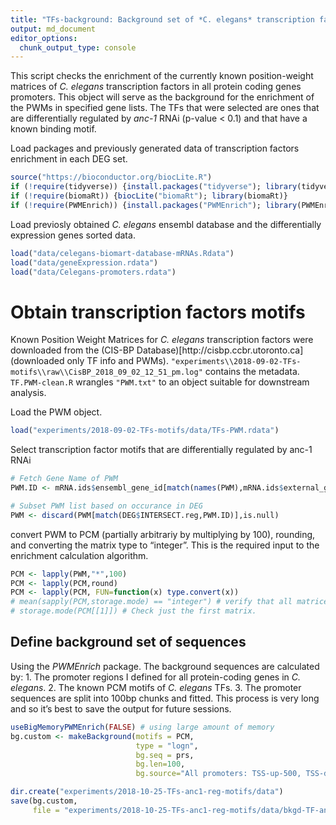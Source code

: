```yaml
---
title: "TFs-background: Background set of *C. elegans* transcription factors binding motifs representation in protein coding genes promoters"
output: md_document
editor_options: 
  chunk_output_type: console
---
```


This script checks the enrichment of the currently known position-weight matrices of *C. elegans* transcription factors in all protein coding genes promoters. This object will serve as the background for the enrichment of the PWMs in specified gene lists. The TFs that were selected are ones that are differentially regulated by *anc-1* RNAi (p-value < 0.1) and that have a known binding motif.


Load packages and previously generated data of transcription factors enrichment in each DEG set.
```r
source("https://bioconductor.org/biocLite.R")
if (!require(tidyverse)) {install.packages("tidyverse"); library(tidyverse)}
if (!require(biomaRt)) {biocLite("biomaRt"); library(biomaRt)} 
if (!require(PWMEnrich)) {install.packages("PWMEnrich"); library(PWMEnrich)}
```


Load previosly obtained *C. elegans* ensembl database and the differentially expression genes sorted data.
```r
load("data/celegans-biomart-database-mRNAs.Rdata")
load("data/geneExpression.rdata")
load("data/Celegans-promoters.rdata")
```


# Obtain transcription factors motifs
Known Position Weight Matrices for *C. elegans* transcription factors were downloaded from the (CIS-BP Database)[http://cisbp.ccbr.utoronto.ca] (downloaded only TF info and PWMs). `"experiments\\2018-09-02-TFs-motifs\\raw\\CisBP_2018_09_02_12_51_pm.log"` contains the metadata. `TF.PWM-clean.R` wrangles `"PWM.txt"` to an object suitable for downstream analysis.


Load the PWM object.
```r
load("experiments/2018-09-02-TFs-motifs/data/TFs-PWM.rdata")
```

Select transcription factor motifs that are differentially regulated by anc-1 RNAi
```r
# Fetch Gene Name of PWM
PWM.ID <- mRNA.ids$ensembl_gene_id[match(names(PWM),mRNA.ids$external_gene_name)]

# Subset PWM list based on occurance in DEG
PWM <- discard(PWM[match(DEG$INTERSECT.reg,PWM.ID)],is.null)
```

convert PWM to PCM (partially arbitrariy by multiplying by 100), rounding, and converting the matrix type to "integer". This is the required input to the enrichment calculation algorithm.
```r
PCM <- lapply(PWM,"*",100)
PCM <- lapply(PCM,round)
PCM <- lapply(PCM, FUN=function(x) type.convert(x))
# mean(sapply(PCM,storage.mode) == "integer") # verify that all matrices are stored as an "integer" (=1)
# storage.mode(PCM[[1]]) # Check just the first matrix.
```

## Define background set of sequences
Using the *PWMEnrich* package. 
The background sequences are calculated by:
1. The promoter regions I defined for all protein-coding genes in *C. elegans*.
2. The known PCM motifs of *C. elegans* TFs.
3. The promoter sequences are split into 100bp chunks and fitted.
This process is very long and so it's best to save the output for future sessions.
```r
useBigMemoryPWMEnrich(FALSE) # using large amount of memory
bg.custom <- makeBackground(motifs = PCM,
                            type = "logn",
                            bg.seq = prs,
                            bg.len=100,
                            bg.source="All promoters: TSS-up-500, TSS-dn-100, split into 100bp chunks")

dir.create("experiments/2018-10-25-TFs-anc1-reg-motifs/data")
save(bg.custom,
     file = "experiments/2018-10-25-TFs-anc1-reg-motifs/data/bkgd-TF-anc1-reg.rdata")
```
